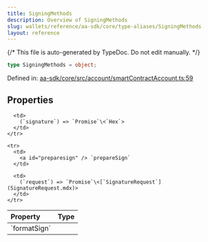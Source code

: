 ```yaml
---
title: SigningMethods
description: Overview of SigningMethods
slug: wallets/reference/aa-sdk/core/type-aliases/SigningMethods
layout: reference
---
```


{/* This file is auto-generated by TypeDoc. Do not edit manually. */}

```ts
type SigningMethods = object;
```

Defined in: [aa-sdk/core/src/account/smartContractAccount.ts:59](https://github.com/alchemyplatform/aa-sdk/blob/dc58c113ff1eeb06d4b3f76c505cbbaad47db8fc/aa-sdk/core/src/account/smartContractAccount.ts#L59)

## Properties

<table>
  <thead>
    <tr>
      <th align="left">Property</th>
      <th align="left">Type</th>
    </tr>
  </thead>

  <tbody>
    <tr>
      <td>
        <a id="formatsign" /> `formatSign`
      </td>

      <td>
        (`signature`) => `Promise`\<`Hex`>
      </td>
    </tr>

    <tr>
      <td>
        <a id="preparesign" /> `prepareSign`
      </td>

      <td>
        (`request`) => `Promise`\<[`SignatureRequest`](SignatureRequest.mdx)>
      </td>
    </tr>

  </tbody>
</table>

